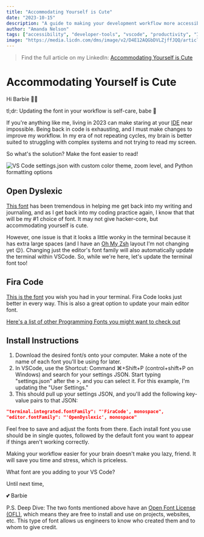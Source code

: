 ```yaml
---
title: "Accommodating Yourself is Cute"
date: "2023-10-15"
description: "A guide to making your development workflow more accessible and comfortable, featuring font recommendations and customization tips for VS Code."
author: "Amanda Nelson"
tags: ["accessibility", "developer-tools", "vscode", "productivity", "IDE"]
image: "https://media.licdn.com/dms/image/v2/D4E12AQGbDVLZjffJQQ/article-cover_image-shrink_720_1280/article-cover_image-shrink_720_1280/0/1697240921889?e=1753920000&v=beta&t=NTe07FTgnviT0ohERzRult4UUmZLlEub9Enwq1dwQjA"
---
```


> Find the full article on my LinkedIn: [Accommodating Yourself is Cute](https://www.linkedin.com/pulse/accommodating-yourself-cute-amanda-nelson/?trackingId=KVQFK7ydR%2By0xrJHQakeww%3D%3D)

# Accommodating Yourself is Cute

Hi Barbie 👋🏻 

tl;dr: Updating the font in your workflow is self-care, babe 🔮 

If you're anything like me, living in 2023 can make staring at your [IDE](https://en.wikipedia.org/wiki/Integrated_development_environment) near impossible. Being back in code is exhausting, and I must make changes to improve my workflow. In my era of not repeating cycles, my brain is better suited to struggling with complex systems and not trying to read my screen.

So what's the solution? Make the font easier to read!

![VS Code settings.json with custom color theme, zoom level, and Python formatting options](https://media.licdn.com/dms/image/v2/D4E12AQHolcSA345sqw/article-inline_image-shrink_400_744/article-inline_image-shrink_400_744/0/1697393304801?e=1753920000&v=beta&t=rc4Vtee04JSbXGqV7yqhJO4GEpTY2YTEZJbxdAaLLdk)

## Open Dyslexic

[This font](https://opendyslexic.org/) has been tremendous in helping me get back into my writing and journaling, and as I get back into my coding practice again, I know that that will be my #1 choice of font. It may not give hacker-core, but accommodating yourself is cute.

However, one issue is that it looks a little wonky in the terminal because it has extra large spaces (and I have an [Oh My Zsh](https://github.com/ohmyzsh/ohmyzsh) layout I'm not changing yet 😉). Changing just the editor's font family will also automatically update the terminal within VSCode. So, while we're here, let's update the terminal font too!

## Fira Code

[This is the font](https://github.com/tonsky/FiraCode) you wish you had in your terminal. Fira Code looks just better in every way. This is also a great option to update your main editor font.

[Here's a list of other Programming Fonts you might want to check out](https://kinsta.com/blog/best-programming-fonts/)

## Install Instructions

1. Download the desired font/s onto your computer. Make a note of the name of each font you'll be using for later.
2. In VSCode, use the Shortcut: Command ⌘+Shift+P (control+shift+P on Windows) and search for your settings JSON. Start typing "settings.json" after the >, and you can select it. For this example, I'm updating the "User Settings."
3. This should pull up your settings JSON, and you'll add the following key-value pairs to that JSON:

```json
"terminal.integrated.fontFamily": "'FiraCode', monospace",
"editor.fontFamily": "'OpenDyslexic', monospace"
```

Feel free to save and adjust the fonts from there. Each install font you use should be in single quotes, followed by the default font you want to appear if things aren't working correctly.

Making your workflow easier for your brain doesn't make you lazy, friend. It will save you time and stress, which is priceless.

What font are you adding to your VS Code?

Until next time,

💕 Barbie

P.S. Deep Dive: The two fonts mentioned above have an [Open Font License (OFL)](https://en.wikipedia.org/wiki/SIL_Open_Font_License), which means they are free to install and use on projects, websites, etc. This type of font allows us engineers to know who created them and to whom to give credit. 